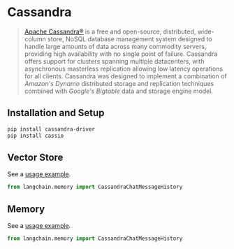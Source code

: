 # Cassandra

>[Apache Cassandra®](https://cassandra.apache.org/) is a free and open-source, distributed, wide-column
> store, NoSQL database management system designed to handle large amounts of data across many commodity servers, 
> providing high availability with no single point of failure. Cassandra offers support for clusters spanning
> multiple datacenters, with asynchronous masterless replication allowing low latency operations for all clients. 
> Cassandra was designed to implement a combination of _Amazon's Dynamo_ distributed storage and replication
> techniques combined with _Google's Bigtable_ data and storage engine model.
 
## Installation and Setup

```bash
pip install cassandra-driver
pip install cassio
```



## Vector Store

See a [usage example](/docs/integrations/vectorstores/cassandra).

```python
from langchain.memory import CassandraChatMessageHistory
```



## Memory

See a [usage example](/docs/integrations/memory/cassandra_chat_message_history).

```python
from langchain.memory import CassandraChatMessageHistory
```
